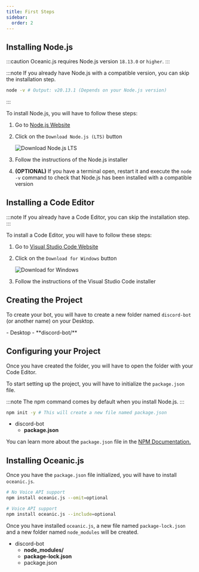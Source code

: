 ```yaml
---
title: First Steps
sidebar:
  order: 2
---
```



## Installing Node.js

:::caution
Oceanic.js requires Node.js version `18.13.0` or `higher`.
:::

:::note
If you already have Node.js with a compatible version, you can skip the installation step.

```bash title="Checking your Node.js version" frame="terminal"
node -v # Output: v20.13.1 (Depends on your Node.js version)
```

:::

To install Node.js, you will have to follow these steps:

<Steps>

1. Go to <a href="https://nodejs.org/" target="_blank">Node.js Website</a>

2. Click on the `Download Node.js (LTS)` button

   ![Download Node.js LTS](../../../assets/images/en/first-steps/DownloadNodeJsButton.webp)

3. Follow the instructions of the Node.js installer

4. **(OPTIONAL)** If you have a terminal open, restart it and execute the `node -v` command to check that Node.js has been installed with a compatible version

</Steps>

## Installing a Code Editor

:::note
If you already have a Code Editor, you can skip the installation step.
:::

To install a Code Editor, you will have to follow these steps:

<Steps>

1. Go to <a href="https://code.visualstudio.com/" target="_blank">Visual Studio Code Website</a>

2. Click on the `Download for Windows` button

   ![Download for Windows](../../../assets/images/en/first-steps/DownloadForWindowsButton.webp)

3. Follow the instructions of the Visual Studio Code installer

</Steps>

## Creating the Project

To create your bot, you will have to create a new folder named `discord-bot` (or another name) on your Desktop.

<FileTree>
- Desktop
  - **discord-bot/**

</FileTree>

## Configuring your Project

Once you have created the folder, you will have to open the folder with your Code Editor.

To start setting up the project, you will have to initialize the `package.json` file.

:::note
The npm command comes by default when you install Node.js.
:::

```bash title="Initializing the package.json file" frame="terminal"
npm init -y # This will create a new file named package.json
```

<FileTree>

- discord-bot
  - **package.json**

</FileTree>

You can learn more about the `package.json` file in the <a href="https://docs.npmjs.com/cli/v10/configuring-npm/package-json" target="_blank">NPM Documentation.</a>

## Installing Oceanic.js

Once you have the `package.json` file initialized, you will have to install `oceanic.js`.

```bash title="Installing Oceanic.js" frame="terminal" "No Voice"
# No Voice API support
npm install oceanic.js --omit=optional

# Voice API support
npm install oceanic.js --include=optional
```

Once you have installed `oceanic.js`, a new file named `package-lock.json` and a new folder named `node_modules` will be created.

<FileTree>

- discord-bot
  - **node_modules/**
  - **package-lock.json**
  - package.json

</FileTree>
